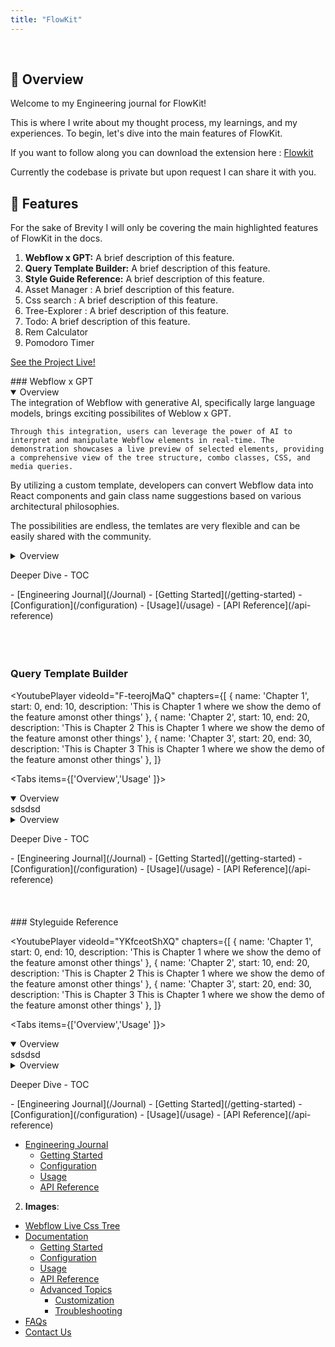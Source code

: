 ```yaml
---
title: "FlowKit"
---
```







<br/>

## 🌟 Overview
Welcome to my Engineering journal for FlowKit!

This is where I write about my thought process, my learnings, and my experiences. To begin, let's dive into the main features of FlowKit. 


If you want to follow along you can download the extension here : [Flowkit](https://chrome.google.com/webstore/detail/flowkit/kkoecihmpjfkfpfkffgiohcniepmdhif?hl=en&authuser=0)

Currently the codebase is private but upon request I can share it with you.

## 🚀 Features

For the sake of Brevity I will only be covering the main highlighted features of FlowKit in the docs.

1. **Webflow x GPT:** A brief description of this feature.
2. **Query Template Builder:** A brief description of this feature.
3. **Style Guide Reference:** A brief description of this feature.
4. Asset Manager : A brief description of this feature.
5. Css search : A brief description of this feature.
6. Tree-Explorer : A brief description of this feature.
7. Todo: A brief description of this feature.
8. Rem Calculator
9. Pomodoro Timer

[See the Project Live!](https://chrome.google.com/webstore/detail/flowkit/kkoecihmpjfkfpfkffgiohcniepmdhif?hl=en&authuser=0)





<div style={{ display: 'flex' , flexDirection: 'Column', justifyContent: 'center' , alignItems: 'center', }}>
### Webflow x GPT 
<br/>
<YoutubePlayer
  videoId="TYPYqmoXZDI"
  chapters={[
    { name: 'Live Tree Intro', start: 0, end: 60, description: 'CSS preview is shown that emulates the Webflow DOM' },
    { name: 'Webflow Template Demo', start: 61, end: 20, description: 'A Demo of Webflow to React template ' },
    { name: 'Custom Interpreter', start: 153 , end: 204 , description: 'A Demo of the BEM classname suggestion Interpreter' },
  ]}
>
<Tabs items={['Overview','Usage' ]}>
  <Tab>
    <details open>
      <summary>Overview</summary>
    The integration of Webflow with generative AI, specifically large language models, brings exciting possibilites of Weblow x GPT. 
    
    Through this integration, users can leverage the power of AI to interpret and manipulate Webflow elements in real-time. The demonstration showcases a live preview of selected elements, providing a comprehensive view of the tree structure, combo classes, CSS, and media queries.

By utilizing a custom template, developers can convert Webflow data into React components and gain class name suggestions based on various architectural philosophies. 

The possibilities are endless, the temlates are very flexible and can be easily shared with the community.
    </details>
  </Tab>
    <Tab>
    <details>
      <summary>Overview</summary>
      sdsdsd
    </details>
  </Tab>
</Tabs>

</YoutubePlayer>

</div>

Deeper Dive - TOC


<div className = "TOC__container">
- [Engineering Journal](/Journal)
- [Getting Started](/getting-started)
- [Configuration](/configuration)
- [Usage](/usage)
- [API Reference](/api-reference)
</div>





<br/>
<br/>
<br/>




<div style={{ display: 'flex' , flexDirection: 'Column', justifyContent: 'center' , alignItems: 'center'}}>

### Query Template Builder  

<YoutubePlayer
  videoId="F-teerojMaQ"
  chapters={[
    { name: 'Chapter 1', start: 0, end: 10, description: 'This is Chapter 1 where we show the demo of the feature amonst other things' },
    { name: 'Chapter 2', start: 10, end: 20, description: 'This is Chapter 2 This is Chapter 1 where we show the demo of the feature amonst other things' },
    { name: 'Chapter 3', start: 20, end: 30, description: 'This is Chapter 3 This is Chapter 1 where we show the demo of the feature amonst other things' },
  ]}
>
<Tabs items={['Overview','Usage' ]}>
  <Tab>
    <details open>
      <summary>Overview</summary>
      sdsdsd
    </details>
  </Tab>
    <Tab>
    <details>
      <summary>Overview</summary>
      sdsdsd
    </details>
  </Tab>
</Tabs>

</YoutubePlayer>

</div>

 Deeper Dive - TOC


<div className = "TOC__container">
- [Engineering Journal](/Journal)
- [Getting Started](/getting-started)
- [Configuration](/configuration)
- [Usage](/usage)
- [API Reference](/api-reference)
</div>








<br/>
<br/>
<br/>













<div style={{ display: 'flex' , flexDirection: 'Column', justifyContent: 'center' , alignItems: 'center'}}>
### Styleguide Reference 

<YoutubePlayer
  videoId="YKfceotShXQ"
  chapters={[
    { name: 'Chapter 1', start: 0, end: 10, description: 'This is Chapter 1 where we show the demo of the feature amonst other things' },
    { name: 'Chapter 2', start: 10, end: 20, description: 'This is Chapter 2 This is Chapter 1 where we show the demo of the feature amonst other things' },
    { name: 'Chapter 3', start: 20, end: 30, description: 'This is Chapter 3 This is Chapter 1 where we show the demo of the feature amonst other things' },
  ]}
>
<Tabs items={['Overview','Usage' ]}>
  <Tab>
    <details open>
      <summary>Overview</summary>
      sdsdsd
    </details>
  </Tab>
    <Tab>
    <details>
      <summary>Overview</summary>
      sdsdsd
    </details>
  </Tab>
</Tabs>

</YoutubePlayer>

</div>

Deeper Dive - TOC


<div className = "TOC__container">
- [Engineering Journal](/Journal)
- [Getting Started](/getting-started)
- [Configuration](/configuration)
- [Usage](/usage)
- [API Reference](/api-reference)
</div>








- [Engineering Journal](/Journal)
  - [Getting Started](/getting-started)
  - [Configuration](/configuration)
  - [Usage](/usage)
  - [API Reference](/api-reference)

2. **Images**:
- [Webflow Live Css Tree](/LiveTree)
- [Documentation](/#documentation)
  - [Getting Started](/getting-started)
  - [Configuration](/configuration)
  - [Usage](/usage)
  - [API Reference](/api-reference)
  - [Advanced Topics](/advanced-topics)
    - [Customization](/customization)
    - [Troubleshooting](/troubleshooting)
- [FAQs](/#faqs)
- [Contact Us](/#contact-us)
